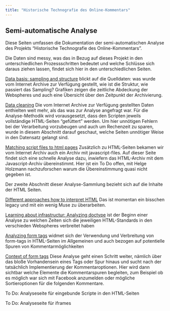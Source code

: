 ```yaml
---
title: "Historische Technografie des Online-Kommentars"
---
```


## Semi-automatische Analyse

Diese Seiten umfassen die Dokumentation der semi-automatischen Analyse des Projekts "Historische Technografie des Online-Kommentars". 

Die Daten sind messy, was das in Bezug auf dieses Projekt in den unterschiedlichen Prozessschritten bedeutet und welche Schlüsse sich daraus ziehen lassen, findet sich hier in den unterschiedlichen Seiten.

[Data basis: sampling and structure](datengrundlage.qmd) blickt auf die Quelldaten: was wurde vom Internet Archive zur Verfügung gestellt, wie ist die Struktur, wie passiert das Sampling? Grafiken zeigen die zeitliche Abdeckung der Webspheres und auch eine Übersicht über den Zeitpunkt der Archivierung.

[Data cleaning](data-cleaning.qmd) Die vom Internet Archive zur Verfügung gestellten Daten enthielten weit mehr, als das was zur Analyse angefragt war. Für die Analyse-Methodik wird vorausgesetzt, dass den Scripten jeweils vollständige HTML-Seiten "gefüttert" werden. Um hier unnötigen Fehlern bei der Verarbeitung vorzubeugen und auch um Rechenzeit zu sparen, wurde in diesem Abschnitt darauf geschaut, welche Seiten unnötiger Weise in den Datensatz gelangt sind. 

[Matching script files to html pages](script-files-to-html-pages.qmd) Zusätzlich zu HTML-Seiten bekamen wir vom Internet Archiv auch ein Archiv mit javascript-files. Auf dieser Seite findet sich eine schnelle Analyse dazu, inwiefern das HTML-Archiv mit dem Javascript-Archiv übereinstimmt. Hier ist ein To Do offen, mit Helge Holzmann nachzuforschen warum die Übereinstimmung quasi nicht gegeben ist. 

Der zweite Abschnitt dieser Analyse-Sammlung bezieht sich auf die Inhalte der HTML Seiten. 

[Different approaches how to interpret HTML](approaches.qmd) Das ist momentan ein bisschen legacy und mit ein wenig Muse zu überarbeiten.

[Learning about infrastructur: Analyzing doctype](analyzing-doctypes.qmd) ist der Beginn einer Analyse zu welchen Zeiten sich die jeweiligen HTML-Standards in den verschieden Webspheres verbreitet haben

[Analyzing form tags](analyzing-form-tags.qmd) widmet sich der Verwendung und Verbreitung von form-tags in HTML-Seiten im Allgemeinen und auch bezogen auf potentielle Spuren von Kommentarmöglichkeiten

[Context of form tags](form-context.qmd) Diese Analyse geht einen Schritt weiter, nämlich über das bloße Vorhandensein eines Tags oder Spur hinaus und sucht nach der tatsächlich Implementierung der Kommentaroptionen. Hier wird dann sichtbar welche Elemente die Kommentarspuren begleiten, zum Beispiel ob es möglich war sich mit Facebook anzumelden oder mögliche Sortieroptionen für die folgenden Kommentare. 


To Do: Analyseseite für eingebunde Scripte in den HTML-Seiten

To Do: Analyseseite für iframes